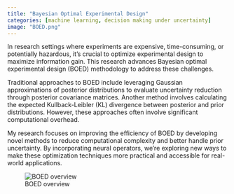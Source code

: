 ```yaml
---
title: "Bayesian Optimal Experimental Design"
categories: [machine learning, decision making under uncertainty]
image: "BOED.png"
---
```


In research settings where experiments are expensive, time-consuming, or potentially hazardous, it's crucial to optimize experimental design to maximize information gain. This research advances Bayesian optimal experimental design (BOED) methodology to address these challenges.

Traditional approaches to BOED include leveraging Gaussian approximations of posterior distributions to evaluate uncertainty reduction through posterior covariance matrices. Another method involves calculating the expected Kullback-Leibler (KL) divergence between posterior and prior distributions. However, these approaches often involve significant computational overhead.

My research focuses on improving the efficiency of BOED by developing novel methods to reduce computational complexity and better handle prior uncertainty. By incorporating neural operators, we're exploring new ways to make these optimization techniques more practical and accessible for real-world applications.

![BOED overview](BOED.png)
